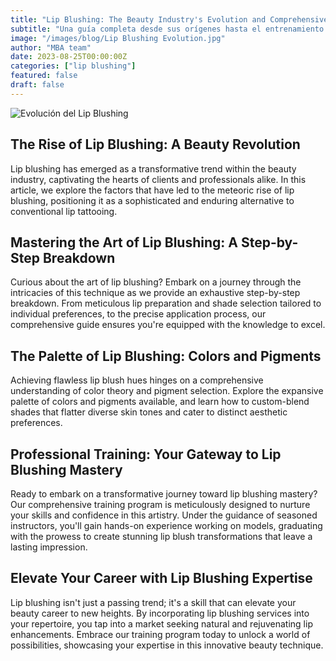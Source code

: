 ```yaml
---
title: "Lip Blushing: The Beauty Industry's Evolution and Comprehensive Learning Guide"
subtitle: "Una guía completa desde sus orígenes hasta el entrenamiento profesional"
image: "/images/blog/Lip Blushing Evolution.jpg"
author: "MBA team"
date: 2023-08-25T00:00:00Z
categories: ["lip blushing"]
featured: false
draft: false
---
```


<img class="blog-image" src="https://www.modernbeautyaca.com/images/blog/Lip Blushing Evolution.jpg" alt="Evolución del Lip Blushing" />

## The Rise of Lip Blushing: A Beauty Revolution

Lip blushing has emerged as a transformative trend within the beauty industry, captivating the hearts of clients and professionals alike. In this article, we explore the factors that have led to the meteoric rise of lip blushing, positioning it as a sophisticated and enduring alternative to conventional lip tattooing.

## Mastering the Art of Lip Blushing: A Step-by-Step Breakdown

Curious about the art of lip blushing? Embark on a journey through the intricacies of this technique as we provide an exhaustive step-by-step breakdown. From meticulous lip preparation and shade selection tailored to individual preferences, to the precise application process, our comprehensive guide ensures you're equipped with the knowledge to excel.

## The Palette of Lip Blushing: Colors and Pigments

Achieving flawless lip blush hues hinges on a comprehensive understanding of color theory and pigment selection. Explore the expansive palette of colors and pigments available, and learn how to custom-blend shades that flatter diverse skin tones and cater to distinct aesthetic preferences.

## Professional Training: Your Gateway to Lip Blushing Mastery

Ready to embark on a transformative journey toward lip blushing mastery? Our comprehensive training program is meticulously designed to nurture your skills and confidence in this artistry. Under the guidance of seasoned instructors, you'll gain hands-on experience working on models, graduating with the prowess to create stunning lip blush transformations that leave a lasting impression.

## Elevate Your Career with Lip Blushing Expertise

Lip blushing isn't just a passing trend; it's a skill that can elevate your beauty career to new heights. By incorporating lip blushing services into your repertoire, you tap into a market seeking natural and rejuvenating lip enhancements. Embrace our training program today to unlock a world of possibilities, showcasing your expertise in this innovative beauty technique.
